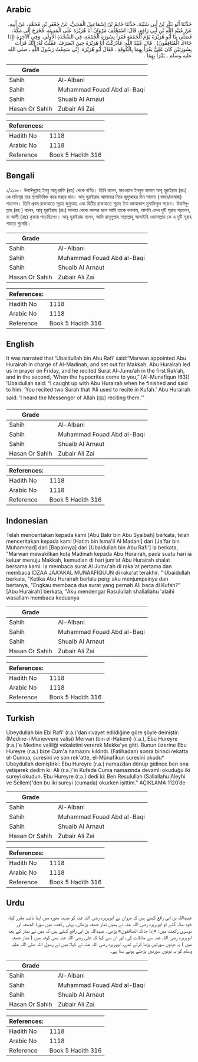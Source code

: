 ## Arabic


<div dir="rtl" lang="ar" style={{fontSize:'larger',backgroundColor:'#f8f9fa',padding:20}}>
حَدَّثَنَا أَبُو بَكْرِ بْنُ أَبِي شَيْبَةَ، حَدَّثَنَا حَاتِمُ بْنُ إِسْمَاعِيلَ الْمَدَنِيُّ، عَنْ جَعْفَرِ بْنِ مُحَمَّدٍ، عَنْ أَبِيهِ، عَنْ عُبَيْدِ اللَّهِ بْنِ أَبِي رَافِعٍ، قَالَ: اسْتَخْلَفَ مَرْوَانُ أَبَا هُرَيْرَةَ عَلَى الْمَدِينَةِ. فَخَرَجَ إِلَى مَكَّةَ. فَصَلَّى بِنَا أَبُو هُرَيْرَةَ يَوْمَ الْجُمُعَةِ فَقَرَأَ بِسُورَةِ الْجُمُعَةِ، فِي السَّجْدَةِ الأُولَى. وَفِي الآخِرَةِ ‏(إِذَا جَاءَكَ الْمُنَافِقُونَ)‏ ‏.‏ قَالَ عُبَيْدُ اللَّهِ: فَأَدْرَكْتُ أَبَا هُرَيْرَةَ حِينَ انْصَرَفَ. فَقُلْتُ لَهُ: إِنَّكَ قَرَأْتَ بِسُورَتَيْنِ كَانَ عَلِيٌّ يَقْرَأُ بِهِمَا بِالْكُوفَةِ ‏.‏ فَقَالَ أَبُو هُرَيْرَةَ. إِنِّي سَمِعْتُ رَسُولَ اللَّهِ ـ صلى الله عليه وسلم ـ يَقْرَأُ بِهِمَا ‏.‏
</div>
<div style={{backgroundColor:'#f8f9fa',padding:20, marginBottom: 10}}><table> <thead> <tr> <th>Grade</th> <th></th> </tr> </thead> <tbody> <tr><td>Sahih</td><td>Al-Albani</td></tr><tr><td>Sahih</td><td>Muhammad Fouad Abd al-Baqi</td></tr><tr><td>Sahih</td><td>Shuaib Al Arnaut</td></tr><tr><td>Hasan Or Sahih</td><td>Zubair Ali Zai</td></tr></tbody></table><table> <thead> <tr> <th>References:</th> <th></th> </tr> </thead> <tbody><tr><td>Hadith No</td><td>1118</td></tr><tr><td>Arabic No</td><td>1118</td></tr><tr><td>Reference</td><td>Book 5 Hadith 316</td></tr></tbody></table></div>

## Bengali


<div dir="ltr" lang="bn" style={{fontSize:'larger',backgroundColor:'#f8f9fa',padding:20}}>
১/১১১৮। উবাঈদুল্লাহ ইবনু আবূ রাফি (রহ) থেকে বর্ণিত। তিনি বলেন, মারওয়ান ইবনুল হাকাম আবূ হুরাইরাহ (রাঃ) কে মদিনা্য় তার স্থলাভিষিক্ত করে মক্কা্য় যান। আবূ হুরাইরাহ আমাদের নিয়ে জুমুআহর দিন সালাত (নামায/নামাজ) পড়লেন। তিনি প্রথম রাকআতে সূরাহ জুমুআহ এবং দ্বিতীয় রাকআতে সূরাহ ইযা জাআকাল মুনাফিকূন পড়েন। উবাঈদুল্লাহ্ (রহ ) বলেন, আবূ হুরাইরাহ (রাঃ) সালাত থেকে অবসর হলে আমি তাকে বললাম, আপনি এমন দুটি সূরাহ পড়লেন, যা আলী (রাঃ) কূফায় পড়েছিলেন। আবূ হুরাইরাহ বলেন, আমি রাসূলুল্লাহ সাল্লাল্লাহু আলাইহি ওয়াসাল্লাম কে এ দুটি সূরাহ পড়তে শুনেছি।
</div>
<div style={{backgroundColor:'#f8f9fa',padding:20, marginBottom: 10}}><table> <thead> <tr> <th>Grade</th> <th></th> </tr> </thead> <tbody> <tr><td>Sahih</td><td>Al-Albani</td></tr><tr><td>Sahih</td><td>Muhammad Fouad Abd al-Baqi</td></tr><tr><td>Sahih</td><td>Shuaib Al Arnaut</td></tr><tr><td>Hasan Or Sahih</td><td>Zubair Ali Zai</td></tr></tbody></table><table> <thead> <tr> <th>References:</th> <th></th> </tr> </thead> <tbody><tr><td>Hadith No</td><td>1118</td></tr><tr><td>Arabic No</td><td>1118</td></tr><tr><td>Reference</td><td>Book 5 Hadith 316</td></tr></tbody></table></div>

## English


<div dir="ltr" lang="en" style={{fontSize:'larger',backgroundColor:'#f8f9fa',padding:20}}>
It was narrated that ‘Ubaidullah bin Abu Rafi’ said:“Marwan appointed Abu Hurairah in charge of Al-Madinah, and set out for Makkah. Abu Hurairah led us in prayer on Friday, and he recited Surat Al-Jumu’ah in the first Rak’ah, and in the second, ‘When the hypocrites come to you,” [Al-Munafiqun (63)] ‘Ubaidullah said: “I caught up with Abu Hurairah when he finished and said to him: ‘You recited two Surah that ‘Ali used to recite in Kufah.’ Abu Hurairah said: ‘I heard the Messenger of Allah (ﷺ) reciting them.’”
</div>
<div style={{backgroundColor:'#f8f9fa',padding:20, marginBottom: 10}}><table> <thead> <tr> <th>Grade</th> <th></th> </tr> </thead> <tbody> <tr><td>Sahih</td><td>Al-Albani</td></tr><tr><td>Sahih</td><td>Muhammad Fouad Abd al-Baqi</td></tr><tr><td>Sahih</td><td>Shuaib Al Arnaut</td></tr><tr><td>Hasan Or Sahih</td><td>Zubair Ali Zai</td></tr></tbody></table><table> <thead> <tr> <th>References:</th> <th></th> </tr> </thead> <tbody><tr><td>Hadith No</td><td>1118</td></tr><tr><td>Arabic No</td><td>1118</td></tr><tr><td>Reference</td><td>Book 5 Hadith 316</td></tr></tbody></table></div>

## Indonesian


<div dir="ltr" lang="id" style={{fontSize:'larger',backgroundColor:'#f8f9fa',padding:20}}>
Telah menceritakan kepada kami [Abu Bakr bin Abu Syaibah] berkata, telah menceritakan kepada kami [Hatim bin Isma'il Al Madani] dari [Ja'far bin Muhammad] dari [Bapaknya] dari [Ubaidullah bin Abu Rafi'] ia berkata, "Marwan mewakilkan kota Madinah kepada Abu Hurairah, pada suatu hari ia keluar menuju Makkah, kemudian di hari jum'at Abu Hurairah shalat bersama kami. Ia membaca surat Al Jumu'ah di raka'at pertama dan membaca IDZAA JAA'AKAL MUNAAFIQUUN di raka'at terakhir. " Ubaidullah berkata, "Ketika Abu Hurairah berlalu pergi aku menjumpainya dan bertanya, "Engkau membaca dua surat yang pernah Ali baca di Kufah?" [Abu Hurairah] berkata, "Aku mendengar Rasulullah shallallahu 'alaihi wasallam membaca keduanya
</div>
<div style={{backgroundColor:'#f8f9fa',padding:20, marginBottom: 10}}><table> <thead> <tr> <th>Grade</th> <th></th> </tr> </thead> <tbody> <tr><td>Sahih</td><td>Al-Albani</td></tr><tr><td>Sahih</td><td>Muhammad Fouad Abd al-Baqi</td></tr><tr><td>Sahih</td><td>Shuaib Al Arnaut</td></tr><tr><td>Hasan Or Sahih</td><td>Zubair Ali Zai</td></tr></tbody></table><table> <thead> <tr> <th>References:</th> <th></th> </tr> </thead> <tbody><tr><td>Hadith No</td><td>1118</td></tr><tr><td>Arabic No</td><td>1118</td></tr><tr><td>Reference</td><td>Book 5 Hadith 316</td></tr></tbody></table></div>

## Turkish


<div dir="ltr" lang="tr" style={{fontSize:'larger',backgroundColor:'#f8f9fa',padding:20}}>
Ubeydullah bin Ebi Rafi' (r.a.)'dan rivayet edildiğine göre şöyle demiştir: (Medine-i Münevvere valisi) Mervan (bin el-Hakem) (r.a.), Ebu Hureyre (r.a.)'e Medine valiliği vekaletini vererek Mekke'ye gitti. Bunun üzerine Ebu Hureyre (r.a.) bize Cum'a namazını kıldırdı. (Fatihadan) sonra birinci rekatta el-Cumua, suresini ve son rek'atte, el-Münafikun suresini okudu* Ubeydullah demiştirki: Ebu Hureyre (r.a.) namazdan dönüp gidince ben ona yetişerek dedim ki: Ali (r.a.)'in Kufede Cuma namazında devamlı okuduğu iki sureyi okudun. Ebu Hureyre (r.a.) dedi ki: Ben Resulullah (Sallallahu Aleyhi ve Sellem)'den bu iki sureyi (cumada) okurken işittim." AÇIKLAMA 1120’de
</div>
<div style={{backgroundColor:'#f8f9fa',padding:20, marginBottom: 10}}><table> <thead> <tr> <th>Grade</th> <th></th> </tr> </thead> <tbody> <tr><td>Sahih</td><td>Al-Albani</td></tr><tr><td>Sahih</td><td>Muhammad Fouad Abd al-Baqi</td></tr><tr><td>Sahih</td><td>Shuaib Al Arnaut</td></tr><tr><td>Hasan Or Sahih</td><td>Zubair Ali Zai</td></tr></tbody></table><table> <thead> <tr> <th>References:</th> <th></th> </tr> </thead> <tbody><tr><td>Hadith No</td><td>1118</td></tr><tr><td>Arabic No</td><td>1118</td></tr><tr><td>Reference</td><td>Book 5 Hadith 316</td></tr></tbody></table></div>

## Urdu


<div dir="rtl" lang="ur" style={{fontSize:'larger',backgroundColor:'#f8f9fa',padding:20}}>
عبیداللہ بن ابی رافع کہتے ہیں کہ مروان نے ابوہریرہ رضی اللہ عنہ کو مدینہ منورہ میں اپنا نائب مقرر کیا، خود مکہ گئے تو ابوہریرہ رضی اللہ عنہ نے ہمیں نماز جمعہ پڑھائی، پہلی رکعت میں سورۃ الجمعہ اور دوسری رکعت میں: «إذا جاءك المنافقون» پڑھی۔ عبیداللہ بن ابی رافع کہتے ہیں کہ میں نے نماز کے بعد ابوہریرہ رضی اللہ عنہ سے ملاقات کی، اور ان سے کہا کہ علی رضی اللہ عنہ بھی کوفہ میں ( نماز جمعہ میں ) یہ دونوں سورتیں پڑھا کرتے تھے، ابوہریرہ رضی اللہ عنہ نے کہا: میں نے رسول اللہ صلی اللہ علیہ وسلم کو یہ دونوں سورتیں پڑھتے ہوئے سنا ہے۔
</div>
<div style={{backgroundColor:'#f8f9fa',padding:20, marginBottom: 10}}><table> <thead> <tr> <th>Grade</th> <th></th> </tr> </thead> <tbody> <tr><td>Sahih</td><td>Al-Albani</td></tr><tr><td>Sahih</td><td>Muhammad Fouad Abd al-Baqi</td></tr><tr><td>Sahih</td><td>Shuaib Al Arnaut</td></tr><tr><td>Hasan Or Sahih</td><td>Zubair Ali Zai</td></tr></tbody></table><table> <thead> <tr> <th>References:</th> <th></th> </tr> </thead> <tbody><tr><td>Hadith No</td><td>1118</td></tr><tr><td>Arabic No</td><td>1118</td></tr><tr><td>Reference</td><td>Book 5 Hadith 316</td></tr></tbody></table></div>
